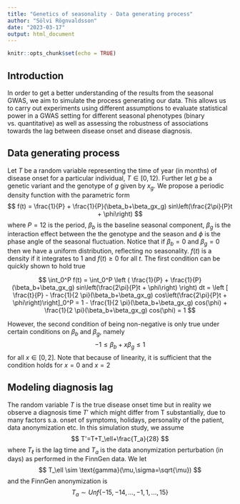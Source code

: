 ```yaml
---
title: "Genetics of seasonality - Data generating process"
author: "Sölvi Rögnvaldsson"
date: "2023-03-17"
output: html_document
---
```


```r
knitr::opts_chunk$set(echo = TRUE)
```


## Introduction
In order to get a better understanding of the results from the seasonal GWAS, we aim to simulate the process generating our data. This allows us to carry out experiments using different assumptions to evaluate statistical power in a GWAS setting for different seasonal phenotypes (binary vs. quantitative) as well as assessing the robustness of associations towards the lag between disease onset and disease diagnosis. 

## Data generating process
Let $T$ be a random variable representing the time of year (in months) of disease onset for a particular individual, $T\in [0,12)$. Further let $g$ be a genetic variant and the genotype of $g$ given by $x_g$. We propose a periodic density function with the parametric form
$$
f(t) =  \frac{1}{P} + \frac{1}{P}(\beta_b+\beta_gx_g) sin\left(\frac{2\pi}{P}t + \phi\right)
$$
where $P=12$ is the period, $\beta_b$ is the baseline seasonal component, $\beta_g$ is the interaction effect between the the genotype and the season and $\phi$ is the phase angle of the seasonal fluctuation. Notice that if $\beta_b=0$ and $\beta_g=0$ then we have a uniform distribution, reflecting no seasonality. $f(t)$ is a density if it integrates to 1 and $f(t) \geq 0$ for all $t$. The first condition can be quickly shown to hold true

$$
\int_0^P f(t) = \int_0^P \left ( \frac{1}{P} + \frac{1}{P}(\beta_b+\beta_gx_g) sin\left(\frac{2\pi}{P}t + \phi\right) \right) dt 
= \left [ \frac{t}{P} - \frac{1}{2 \pi}(\beta_b+\beta_gx_g) cos\left(\frac{2\pi}{P}t + \phi\right)\right]_0^P 
= 1 - \frac{1}{2 \pi}(\beta_b+\beta_gx_g) cos(\phi) + \frac{1}{2 \pi}(\beta_b+\beta_gx_g) cos(\phi) 
= 1
$$


However, the second condition of being non-negative is only true under certain conditions on $\beta_b$ and $\beta_g$, namely
$$
-1 \leq \beta_b + x\beta_g \leq 1
$$
for all $x \in [0,2]$. Note that because of linearity, it is sufficient that the condition holds for $x=0$ and $x=2$

## Modeling diagnosis lag
The random variable $T$ is the true disease onset time but in reality we observe a diagnosis time $T'$ which might differ from T substantially, due to many factors s.a. onset of symptoms, holidays, personality of the patient, data anonymization etc. In this simulation study, we assume
$$
T'=T+T_\ell+\frac{T_a}{28}
$$
where $T_\ell$ is the lag time and $T_a$ is the data anonymization perturbation (in days) as performed in the FinnGen data. We let
$$
T_\ell \sim \text{gamma}(\mu,\sigma=\sqrt{\mu})
$$
and the FinnGen anonymization is
$$
T_a \sim Unf\{-15,-14,...,-1,1,...,15\}
$$
